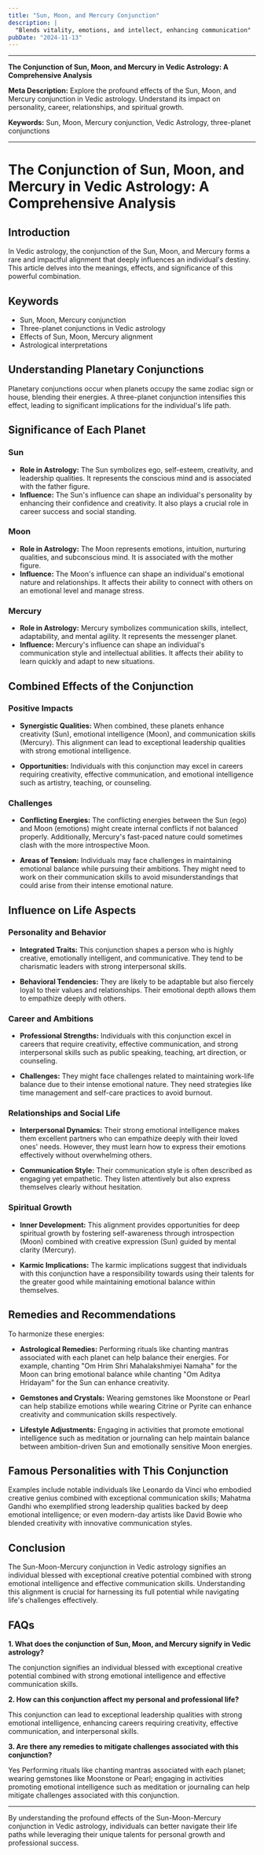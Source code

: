 ```yaml
---
title: "Sun, Moon, and Mercury Conjunction"
description: |
  "Blends vitality, emotions, and intellect, enhancing communication"
pubDate: "2024-11-13"
---
```


---

**The Conjunction of Sun, Moon, and Mercury in Vedic Astrology: A Comprehensive Analysis**

**Meta Description:** Explore the profound effects of the Sun, Moon, and Mercury conjunction in Vedic astrology. Understand its impact on personality, career, relationships, and spiritual growth.

**Keywords:** Sun, Moon, Mercury conjunction, Vedic Astrology, three-planet conjunctions

---

# The Conjunction of Sun, Moon, and Mercury in Vedic Astrology: A Comprehensive Analysis

## Introduction

In Vedic astrology, the conjunction of the Sun, Moon, and Mercury forms a rare and impactful alignment that deeply influences an individual's destiny. This article delves into the meanings, effects, and significance of this powerful combination.

## Keywords

- Sun, Moon, Mercury conjunction
- Three-planet conjunctions in Vedic astrology
- Effects of Sun, Moon, Mercury alignment
- Astrological interpretations

## Understanding Planetary Conjunctions

Planetary conjunctions occur when planets occupy the same zodiac sign or house, blending their energies. A three-planet conjunction intensifies this effect, leading to significant implications for the individual's life path.

## Significance of Each Planet

### Sun

- **Role in Astrology:** The Sun symbolizes ego, self-esteem, creativity, and leadership qualities. It represents the conscious mind and is associated with the father figure.
- **Influence:** The Sun's influence can shape an individual's personality by enhancing their confidence and creativity. It also plays a crucial role in career success and social standing.

### Moon

- **Role in Astrology:** The Moon represents emotions, intuition, nurturing qualities, and subconscious mind. It is associated with the mother figure.
- **Influence:** The Moon's influence can shape an individual's emotional nature and relationships. It affects their ability to connect with others on an emotional level and manage stress.

### Mercury

- **Role in Astrology:** Mercury symbolizes communication skills, intellect, adaptability, and mental agility. It represents the messenger planet.
- **Influence:** Mercury's influence can shape an individual's communication style and intellectual abilities. It affects their ability to learn quickly and adapt to new situations.

## Combined Effects of the Conjunction

### Positive Impacts

- **Synergistic Qualities:** When combined, these planets enhance creativity (Sun), emotional intelligence (Moon), and communication skills (Mercury). This alignment can lead to exceptional leadership qualities with strong emotional intelligence.
  
- **Opportunities:** Individuals with this conjunction may excel in careers requiring creativity, effective communication, and emotional intelligence such as artistry, teaching, or counseling.

### Challenges

- **Conflicting Energies:** The conflicting energies between the Sun (ego) and Moon (emotions) might create internal conflicts if not balanced properly. Additionally, Mercury's fast-paced nature could sometimes clash with the more introspective Moon.

- **Areas of Tension:** Individuals may face challenges in maintaining emotional balance while pursuing their ambitions. They might need to work on their communication skills to avoid misunderstandings that could arise from their intense emotional nature.

## Influence on Life Aspects

### Personality and Behavior

- **Integrated Traits:** This conjunction shapes a person who is highly creative, emotionally intelligent, and communicative. They tend to be charismatic leaders with strong interpersonal skills.

- **Behavioral Tendencies:** They are likely to be adaptable but also fiercely loyal to their values and relationships. Their emotional depth allows them to empathize deeply with others.

### Career and Ambitions

- **Professional Strengths:** Individuals with this conjunction excel in careers that require creativity, effective communication, and strong interpersonal skills such as public speaking, teaching, art direction, or counseling.

- **Challenges:** They might face challenges related to maintaining work-life balance due to their intense emotional nature. They need strategies like time management and self-care practices to avoid burnout.

### Relationships and Social Life

- **Interpersonal Dynamics:** Their strong emotional intelligence makes them excellent partners who can empathize deeply with their loved ones' needs. However, they must learn how to express their emotions effectively without overwhelming others.

- **Communication Style:** Their communication style is often described as engaging yet empathetic. They listen attentively but also express themselves clearly without hesitation.

### Spiritual Growth

- **Inner Development:** This alignment provides opportunities for deep spiritual growth by fostering self-awareness through introspection (Moon) combined with creative expression (Sun) guided by mental clarity (Mercury).

- **Karmic Implications:** The karmic implications suggest that individuals with this conjunction have a responsibility towards using their talents for the greater good while maintaining emotional balance within themselves.

## Remedies and Recommendations

To harmonize these energies:

- **Astrological Remedies:** Performing rituals like chanting mantras associated with each planet can help balance their energies. For example, chanting "Om Hrim Shri Mahalakshmiyei Namaha" for the Moon can bring emotional balance while chanting "Om Aditya Hridayam" for the Sun can enhance creativity.

- **Gemstones and Crystals:** Wearing gemstones like Moonstone or Pearl can help stabilize emotions while wearing Citrine or Pyrite can enhance creativity and communication skills respectively.

- **Lifestyle Adjustments:** Engaging in activities that promote emotional intelligence such as meditation or journaling can help maintain balance between ambition-driven Sun and emotionally sensitive Moon energies.

## Famous Personalities with This Conjunction

Examples include notable individuals like Leonardo da Vinci who embodied creative genius combined with exceptional communication skills; Mahatma Gandhi who exemplified strong leadership qualities backed by deep emotional intelligence; or even modern-day artists like David Bowie who blended creativity with innovative communication styles.

## Conclusion

The Sun-Moon-Mercury conjunction in Vedic astrology signifies an individual blessed with exceptional creative potential combined with strong emotional intelligence and effective communication skills. Understanding this alignment is crucial for harnessing its full potential while navigating life's challenges effectively.

## FAQs

**1. What does the conjunction of Sun, Moon, and Mercury signify in Vedic astrology?**

The conjunction signifies an individual blessed with exceptional creative potential combined with strong emotional intelligence and effective communication skills.

**2. How can this conjunction affect my personal and professional life?**

This conjunction can lead to exceptional leadership qualities with strong emotional intelligence, enhancing careers requiring creativity, effective communication, and interpersonal skills.

**3. Are there any remedies to mitigate challenges associated with this conjunction?**

Yes Performing rituals like chanting mantras associated with each planet; wearing gemstones like Moonstone or Pearl; engaging in activities promoting emotional intelligence such as meditation or journaling can help mitigate challenges associated with this conjunction.

---

By understanding the profound effects of the Sun-Moon-Mercury conjunction in Vedic astrology, individuals can better navigate their life paths while leveraging their unique talents for personal growth and professional success.